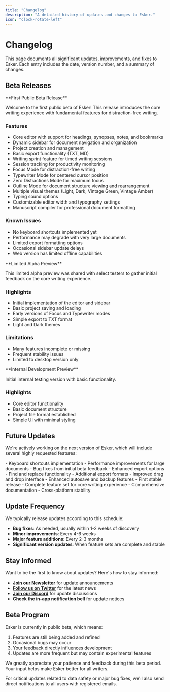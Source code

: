 ```yaml
---
title: "Changelog"
description: "A detailed history of updates and changes to Esker."
icon: "clock-rotate-left"
---
```


# Changelog

This page documents all significant updates, improvements, and fixes to Esker. Each entry includes the date, version number, and a summary of changes.

## Beta Releases

<Update label="2023-02-27" description="v0.9.0-beta.1"> 
  **First Public Beta Release**
  
  Welcome to the first public beta of Esker! This release introduces the core writing experience with fundamental features for distraction-free writing.
  
  ### Features
  - Core editor with support for headings, synopses, notes, and bookmarks
  - Dynamic sidebar for document navigation and organization
  - Project creation and management
  - Basic export functionality (TXT, MD)
  - Writing sprint feature for timed writing sessions
  - Session tracking for productivity monitoring
  - Focus Mode for distraction-free writing
  - Typewriter Mode for centered cursor position
  - Zero Distractions Mode for maximum focus
  - Outline Mode for document structure viewing and rearrangement
  - Multiple visual themes (Light, Dark, Vintage Green, Vintage Amber)
  - Typing sound options
  - Customizable editor width and typography settings
  - Manuscript compiler for professional document formatting
  
  ### Known Issues
  - No keyboard shortcuts implemented yet
  - Performance may degrade with very large documents
  - Limited export formatting options
  - Occasional sidebar update delays
  - Web version has limited offline capabilities
</Update>

<Update label="2023-01-15" description="v0.8.5-alpha"> 
  **Limited Alpha Preview**
  
  This limited alpha preview was shared with select testers to gather initial feedback on the core writing experience.
  
  ### Highlights
  - Initial implementation of the editor and sidebar
  - Basic project saving and loading
  - Early versions of Focus and Typewriter modes
  - Simple export to TXT format
  - Light and Dark themes
  
  ### Limitations
  - Many features incomplete or missing
  - Frequent stability issues
  - Limited to desktop version only
</Update>

<Update label="2022-12-01" description="v0.8.0-alpha"> 
  **Internal Development Preview**
  
  Initial internal testing version with basic functionality.
  
  ### Highlights
  - Core editor functionality
  - Basic document structure
  - Project file format established
  - Simple UI with minimal styling
</Update>

## Future Updates

We're actively working on the next version of Esker, which will include several highly requested features:

<Steps>
  <Step title="v0.9.1-beta">
    - Keyboard shortcuts implementation
    - Performance improvements for large documents
    - Bug fixes from initial beta feedback
    - Enhanced export options
  </Step>
  <Step title="v0.9.2-beta">
    - Find and replace functionality
    - Additional export formats
    - Improved drag and drop interface
    - Enhanced autosave and backup features
  </Step>
  <Step title="v1.0.0">
    - First stable release
    - Complete feature set for core writing experience
    - Comprehensive documentation
    - Cross-platform stability
  </Step>
</Steps>

## Update Frequency

We typically release updates according to this schedule:

- **Bug fixes**: As needed, usually within 1-2 weeks of discovery
- **Minor improvements**: Every 4-6 weeks
- **Major feature additions**: Every 2-3 months
- **Significant version updates**: When feature sets are complete and stable

## Stay Informed

Want to be the first to know about updates? Here's how to stay informed:

- **[Join our Newsletter](https://esker.app/newsletter)** for update announcements
- **[Follow us on Twitter](https://twitter.com/eskerapp)** for the latest news
- **[Join our Discord](https://discord.gg/j3g9vmqB)** for update discussions
- **Check the in-app notification bell** for update notices

## Beta Program

Esker is currently in public beta, which means:

1. Features are still being added and refined
2. Occasional bugs may occur
3. Your feedback directly influences development
4. Updates are more frequent but may contain experimental features

We greatly appreciate your patience and feedback during this beta period. Your input helps make Esker better for all writers.

<Note>
  For critical updates related to data safety or major bug fixes, we'll also send direct notifications to all users with registered emails.
</Note>